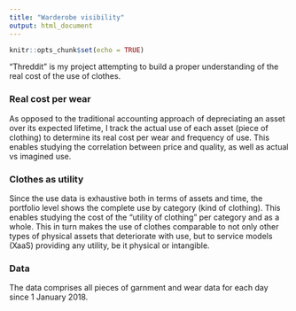 ```yaml
---
title: "Warderobe visibility"
output: html_document
---
```


```r
knitr::opts_chunk$set(echo = TRUE)
```

"Threddit" is my project attempting to build a proper understanding of the real cost of the use of clothes.

### Real cost per wear
As opposed to the traditional accounting approach of depreciating an asset over its expected lifetime, I track the actual use of each asset (piece of clothing) to determine its real cost per wear and frequency of use. This enables studying the correlation between price and quality, as well as actual vs imagined use.

### Clothes as utility
Since the use data is exhaustive both in terms of assets and time, the portfolio level shows the complete use by category (kind of clothing). This enables studying the cost of the "utility of clothing" per category and as a whole. This in turn makes the use of clothes comparable to not only other types of physical assets that deteriorate with use, but to service models (XaaS) providing any utility, be it physical or intangible.

### Data
The data comprises all pieces of garnment and wear data for each day since 1 January 2018.
